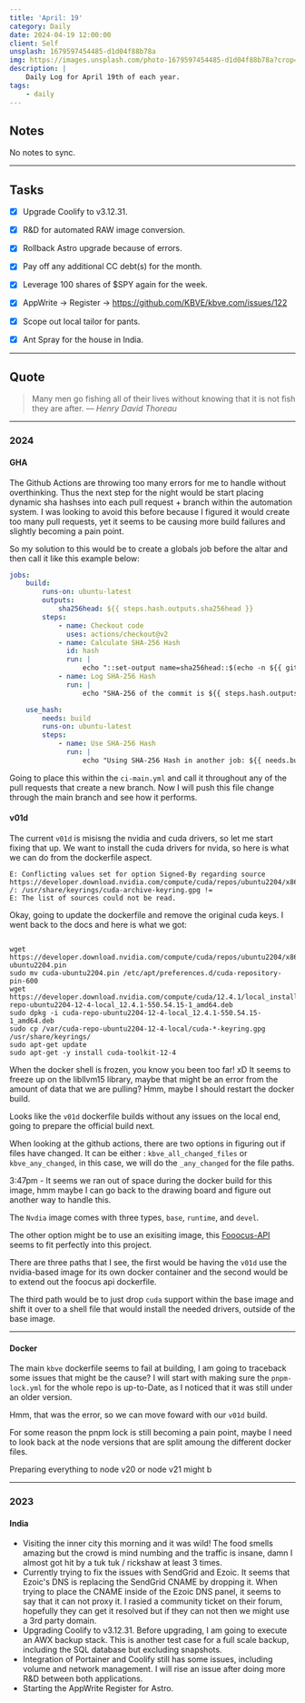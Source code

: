 ```yaml
---
title: 'April: 19'
category: Daily
date: 2024-04-19 12:00:00
client: Self
unsplash: 1679597454485-d1d04f88b78a
img: https://images.unsplash.com/photo-1679597454485-d1d04f88b78a?crop=entropy&cs=srgb&fm=jpg&ixid=MnwzNjM5Nzd8MHwxfHJhbmRvbXx8fHx8fHx8fDE2ODE3NDg2ODY&ixlib=rb-4.0.3&q=85
description: |
    Daily Log for April 19th of each year.
tags:
    - daily
---
```



<MDXJS>

## Notes

No notes to sync.

</MDXJS>

---

<MDXJS>

## Tasks

-   [x] Upgrade Coolify to v3.12.31.
-   [x] R&D for automated RAW image conversion.
-   [x] Rollback Astro upgrade because of errors.
-   [x] Pay off any additional CC debt(s) for the month.
-   [x] Leverage 100 shares of $SPY again for the week.
-   [x] AppWrite -> Register -> https://github.com/KBVE/kbve.com/issues/122
-   [x] Scope out local tailor for pants.
-   [x] Ant Spray for the house in India.


</MDXJS>

---

<MDXJS>

## Quote

> Many men go fishing all of their lives without knowing that it is not fish they are after.
> — <cite>Henry David Thoreau</cite>

</MDXJS>

---

<MDXJS>

### 2024

<MDXJS>

#### GHA

The Github Actions are throwing too many errors for me to handle without overthinking.
Thus the next step for the night would be start placing dynamic sha hashses into each pull request + branch within the automation system.
I was looking to avoid this before because I figured it would create too many pull requests, yet it seems to be causing more build failures and slightly becoming a pain point.

So my solution to this would be to create a globals job before the altar and then call it like this example below:

```yaml
jobs:
    build:
        runs-on: ubuntu-latest
        outputs:
            sha256head: ${{ steps.hash.outputs.sha256head }}
        steps:
            - name: Checkout code
              uses: actions/checkout@v2
            - name: Calculate SHA-256 Hash
              id: hash
              run: |
                  echo "::set-output name=sha256head::$(echo -n ${{ github.sha }} | sha256sum | awk '{print $1}')"
            - name: Log SHA-256 Hash
              run: |
                  echo "SHA-256 of the commit is ${{ steps.hash.outputs.sha256head }}"

    use_hash:
        needs: build
        runs-on: ubuntu-latest
        steps:
            - name: Use SHA-256 Hash
              run: |
                  echo "Using SHA-256 Hash in another job: ${{ needs.build.outputs.sha256head }}"
```

Going to place this within the `ci-main.yml` and call it throughout any of the pull requests that create a new branch.
Now I will push this file change through the main branch and see how it performs.

</MDXJS>

<MDXJS>

#### v01d

The current `v01d` is misisng the nvidia and cuda drivers, so let me start fixing that up.
We want to install the cuda drivers for nvida, so here is what we can do from the dockerfile aspect.

```
E: Conflicting values set for option Signed-By regarding source https://developer.download.nvidia.com/compute/cuda/repos/ubuntu2204/x86_64/ /: /usr/share/keyrings/cuda-archive-keyring.gpg !=
E: The list of sources could not be read.

```

Okay, going to update the dockerfile and remove the original cuda keys.
I went back to the docs and here is what we got:

```shell

wget https://developer.download.nvidia.com/compute/cuda/repos/ubuntu2204/x86_64/cuda-ubuntu2204.pin
sudo mv cuda-ubuntu2204.pin /etc/apt/preferences.d/cuda-repository-pin-600
wget https://developer.download.nvidia.com/compute/cuda/12.4.1/local_installers/cuda-repo-ubuntu2204-12-4-local_12.4.1-550.54.15-1_amd64.deb
sudo dpkg -i cuda-repo-ubuntu2204-12-4-local_12.4.1-550.54.15-1_amd64.deb
sudo cp /var/cuda-repo-ubuntu2204-12-4-local/cuda-*-keyring.gpg /usr/share/keyrings/
sudo apt-get update
sudo apt-get -y install cuda-toolkit-12-4

```

When the docker shell is frozen, you know you been too far! xD
It seems to freeze up on the libllvm15 library, maybe that might be an error from the amount of data that we are pulling?
Hmm, maybe I should restart the docker build.

Looks like the `v01d` dockerfile builds without any issues on the local end, going to prepare the official build next.

When looking at the github actions, there are two options in figuring out if files have changed.
It can be either : `kbve_all_changed_files` or `kbve_any_changed`, in this case, we will do the `_any_changed` for the file paths.

3:47pm - It seems we ran out of space during the docker build for this image, hmm maybe I can go back to the drawing board and figure out another way to handle this.

The `Nvdia` image comes with three types, `base`, `runtime`, and `devel`.

The other option might be to use an exisiting image, this [Fooocus-API](https://github.com/mrhan1993/Fooocus-API) seems to fit perfectly into this project.

There are three paths that I see, the first would be having the `v01d` use the nvidia-based image for its own docker container and the second would be to extend out the foocus api dockerfile.

The third path would be to just drop `cuda` support within the base image and shift it over to a shell file that would install the needed drivers, outside of the base image.

</MDXJS>

---

<MDXJS>

#### Docker

The main `kbve` dockerfile seems to fail at building, I am going to traceback some issues that might be the cause?
I will start with making sure the `pnpm-lock.yml` for the whole repo is up-to-Date, as I noticed that it was still under an older version.

Hmm, that was the error, so we can move foward with our `v01d` build.

For some reason the pnpm lock is still becoming a pain point, maybe I need to look back at the node versions that are split amoung the different docker files.

Preparing everything to node v20 or node v21 might b

</MDXJS>


</MDXJS>

---

<MDXJS>

### 2023

<MDXJS>

#### India

-   Visiting the inner city this morning and it was wild! The food smells amazing but the crowd is mind numbing and the traffic is insane, damn I almost got hit by a tuk tuk / rickshaw at least 3 times.
-   Currently trying to fix the issues with SendGrid and Ezoic. It seems that Ezoic's DNS is replacing the SendGrid CNAME by dropping it. When trying to place the CNAME inside of the Ezoic DNS panel, it seems to say that it can not proxy it. I rasied a community ticket on their forum, hopefully they can get it resolved but if they can not then we might use a 3rd party domain.
-   Upgrading Coolify to v3.12.31. Before upgrading, I am going to execute an AWX backup stack. This is another test case for a full scale backup, including the SQL database but excluding snapshots.
-   Integration of Portainer and Coolify still has some issues, including volume and network management. I will rise an issue after doing more R&D between both applications.
-   Starting the AppWrite Register for Astro.

</MDXJS>

</MDXJS>
